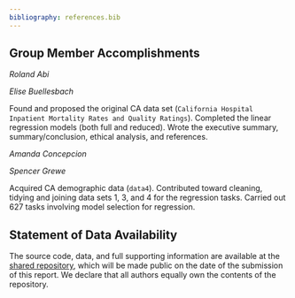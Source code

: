 ```yaml
---
bibliography: references.bib
---
```


## Group Member Accomplishments

*Roland Abi*


*Elise Buellesbach*

Found and proposed the original CA data set (`California Hospital Inpatient Mortality Rates and Quality Ratings`). Completed the linear regression models (both full and reduced). Wrote the executive summary, summary/conclusion, ethical analysis, and references. 

*Amanda Concepcion*


*Spencer Grewe*

Acquired CA demographic data (`data4`). Contributed toward cleaning, tidying and joining data sets 1, 3, and 4 for the regression tasks. Carried out 627 tasks involving model selection for regression. 


## Statement of Data Availability

The source code, data, and full supporting information are available at the [shared repository](https://github.com/sbgrewe/STAT627-FinalProj), which will be made public on the date of the submission of this report. We declare that all authors equally own the contents of the repository. 
